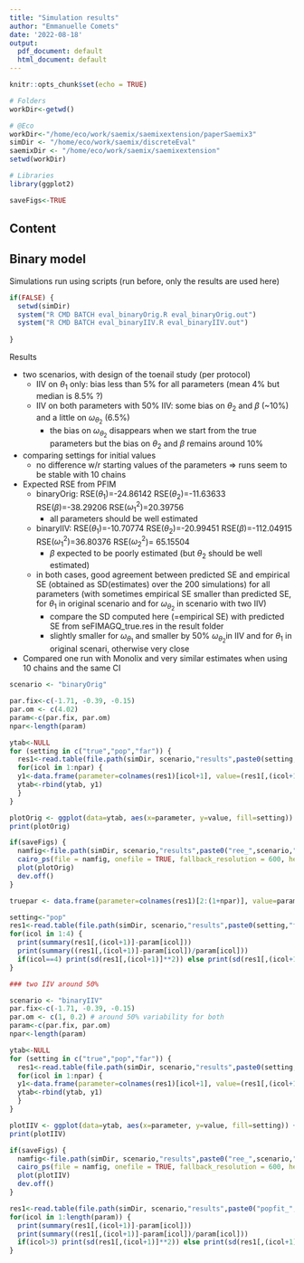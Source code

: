 ```yaml
---
title: "Simulation results"
author: "Emmanuelle Comets"
date: '2022-08-18'
output:
  pdf_document: default
  html_document: default
---
```


```r
knitr::opts_chunk$set(echo = TRUE)

# Folders
workDir<-getwd() 

# @Eco
workDir<-"/home/eco/work/saemix/saemixextension/paperSaemix3"
simDir <- "/home/eco/work/saemix/discreteEval"
saemixDir <- "/home/eco/work/saemix/saemixextension"
setwd(workDir)

# Libraries
library(ggplot2)

saveFigs<-TRUE

```


## Content



## Binary model

Simulations run using scripts (run before, only the results are used here)

```r
if(FALSE) {
  setwd(simDir)
  system("R CMD BATCH eval_binaryOrig.R eval_binaryOrig.out")  
  system("R CMD BATCH eval_binaryIIV.R eval_binaryIIV.out")  
  
}

```

Results

- two scenarios, with design of the toenail study (per protocol)
  - IIV on $\theta_1$ only: bias less than 5\% for all parameters (mean 4\% but median is 8.5\% ?)
  - IIV on both parameters with 50\% IIV: some bias on $\theta_2$ and $\beta$ (~10\%) and a little on $\omega_{\theta_2}$ (6.5\%)
    - the bias on $\omega_{\theta_2}$ disappears when we start from the true parameters but the bias on $\theta_2$ and $\beta$ remains around 10\%
- comparing settings for initial values
  - no difference w/r starting values of the parameters $\Rightarrow$ runs seem to be stable with 10 chains

- Expected RSE from PFIM
  - binaryOrig: RSE($\theta_1$)=-24.86142 RSE($\theta_2$)=-11.63633 RSE($\beta$)=-38.29206  RSE($\omega_1^2$)=20.39756 
    - all parameters should be well estimated
  - binaryIIV:  RSE($\theta_1$)=-10.70774  RSE($\theta_2$)=-20.99451 RSE($\beta$)=-112.04915   RSE($\omega_1^2$)=36.80376  RSE($\omega_2^2$)= 65.15504 
    - $\beta$ expected to be poorly estimated (but $\theta_2$ should be well estimated)
  - in both cases, good agreement between predicted SE and empirical SE (obtained as SD(estimates) over the 200 simulations) for all parameters (with sometimes empirical SE smaller than predicted SE, for $\theta_1$ in original scenario and for $\omega_{\theta_2}$ in scenario with two IIV)
    - compare the SD computed here (=empirical SE) with predicted SE from seFIMAGQ_true.res in the result folder
    - slightly smaller for $\omega_{\theta_1}$ and smaller by 50\% $\omega_{\theta_2}$in IIV and for $\theta_1$ in original scenari, otherwise very close
    
- Compared one run with Monolix and very similar estimates when using 10 chains and the same CI


```r
scenario <- "binaryOrig"

par.fix<-c(-1.71, -0.39, -0.15)
par.om <- c(4.02) 
param<-c(par.fix, par.om)
npar<-length(param)

ytab<-NULL
for (setting in c("true","pop","far")) {
  res1<-read.table(file.path(simDir, scenario,"results",paste0(setting,"fit_",scenario,".tab")), header=T)
  for(icol in 1:npar) {
  y1<-data.frame(parameter=colnames(res1)[icol+1], value=(res1[,(icol+1)]-param[icol])/param[icol]*100 ,scenario=scenario, setting=setting)
  ytab<-rbind(ytab, y1)
  }
}

plotOrig <- ggplot(data=ytab, aes(x=parameter, y=value, fill=setting)) + geom_boxplot() + geom_hline(yintercept=c(-5,5), linetype="dotted") + geom_hline(yintercept=c(-10,10), linetype="dashed") + xlab("Parameter") + ylab("Relative estimation error (%)")
print(plotOrig)

if(saveFigs) {
  namfig<-file.path(simDir, scenario,"results",paste0("ree_",scenario,".eps"))
  cairo_ps(file = namfig, onefile = TRUE, fallback_resolution = 600, height=8.27, width=11.69)
  plot(plotOrig)
  dev.off()
}

truepar <- data.frame(parameter=colnames(res1)[2:(1+npar)], value=param)

setting<-"pop"
res1<-read.table(file.path(simDir, scenario,"results",paste0(setting,"fit_",scenario,".tab")), header=T)
for(icol in 1:4) {
  print(summary(res1[,(icol+1)]-param[icol]))
  print(summary((res1[,(icol+1)]-param[icol])/param[icol]))
  if(icol==4) print(sd(res1[,(icol+1)]**2)) else print(sd(res1[,(icol+1)]))
}

### two IIV around 50%

scenario <- "binaryIIV"
par.fix<-c(-1.71, -0.39, -0.15)
par.om <- c(1, 0.2) # around 50% variability for both
param<-c(par.fix, par.om)
npar<-length(param)

ytab<-NULL
for (setting in c("true","pop","far")) {
  res1<-read.table(file.path(simDir, scenario,"results",paste0(setting,"fit_",scenario,".tab")), header=T)
  for(icol in 1:npar) {
  y1<-data.frame(parameter=colnames(res1)[icol+1], value=(res1[,(icol+1)]-param[icol])/param[icol]*100 ,scenario=scenario, setting=setting)
  ytab<-rbind(ytab, y1)
  }
}

plotIIV <- ggplot(data=ytab, aes(x=parameter, y=value, fill=setting)) + geom_boxplot() + geom_hline(yintercept=c(-5,5), linetype="dotted") + geom_hline(yintercept=c(-10,10), linetype="dashed") + xlab("Parameter") + ylab("Relative estimation error (%)")
print(plotIIV)

if(saveFigs) {
  namfig<-file.path(simDir, scenario,"results",paste0("ree_",scenario,".eps"))
  cairo_ps(file = namfig, onefile = TRUE, fallback_resolution = 600, height=8.27, width=11.69)
  plot(plotIIV)
  dev.off()
}

res1<-read.table(file.path(simDir, scenario,"results",paste0("popfit_",scenario,".tab")), header=T)
for(icol in 1:length(param)) {
  print(summary(res1[,(icol+1)]-param[icol]))
  print(summary((res1[,(icol+1)]-param[icol])/param[icol]))
  if(icol>3) print(sd(res1[,(icol+1)]**2)) else print(sd(res1[,(icol+1)]))
}


```

